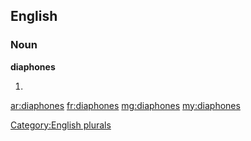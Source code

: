 ==English==

===Noun===
'''diaphones'''

# {{plural of|[[diaphone]]}}

[[Category:English plurals]]

[[ar:diaphones]]
[[fr:diaphones]]
[[mg:diaphones]]
[[my:diaphones]]
